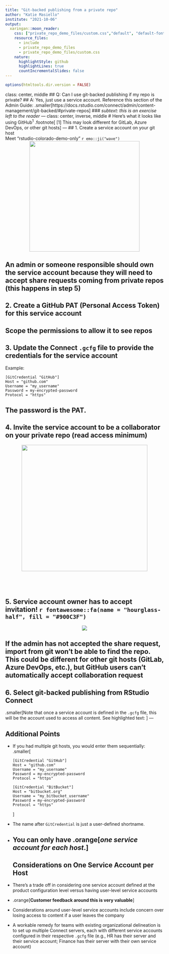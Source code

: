 ```yaml
---
title: "Git-backed publishing from a private repo"
author: "Katie Masiello"
institute: "2021-10-06"
output:
  xaringan::moon_reader:
    css: ["private_repo_demo_files/custom.css","default", "default-fonts"]
    resource_files:
      - include
      - private_repo_demo_files
      - private_repo_demo_files/custom.css
    nature:
      highlightStyle: github
      highlightLines: true
      countIncrementalSlides: false
---
```


```r
options(htmltools.dir.version = FALSE)
```

class: center, middle
## Q: Can I use git-backed publishing if my repo is private?
## A: Yes, just use a service account. Reference this section of the Admin Guide: .smaller[https://docs.rstudio.com/connect/admin/content-management/git-backed/#private-repos]
### *subtext: this is an exercise left to the reader*
---
class: center, inverse, middle
# Here's what it looks like using GitHub<sup>1</sup>
.footnote[
[1] This may look different for GitLab, Azure DevOps, or other git hosts
]
---
## 1.\ Create a service account on your git host  
Meet "rstudio-colorado-demo-only" `r emo::ji("wave")` <br>
<center><img src="private_repo_demo_files/service-account.png" height = 350px></center>

An admin or someone responsible should own the service account because they will need to accept share requests coming from private repos (this happens in step 5)
---
## 2.\ Create a GitHub PAT (Personal Access Token) for this service account 
Scope the permissions to allow it to see repos  
---
## 3.\ Update the Connect `.gcfg` file to provide the credentials for the service account  
Example:  

```
[GitCredential "GitHub"]
Host = "github.com"
Username = "my_username"
Password = my-encrypted-password
Protocol = "https"
```

The password is the PAT.
---
## 4.\ Invite the service account to be a collaborator on your private repo (read access minimum)
<center><img src="private_repo_demo_files/add-service-account.png" height = 400px></center>
<br>
---
## 5.\ Service account owner has to accept invitation! `r fontawesome::fa(name = "hourglass-half", fill = "#900C3F")`  
<center><img src="https://media.giphy.com/media/BTSXfb3oxC0g0/giphy.gif"></center>  

If the admin has not accepted the share request, import from git won't be able to find the repo. This could be different for other git hosts (GitLab, Azure DevOps, etc.), but GitHub users can't automatically accept collaboration request
---
## 6.\ Select git-backed publishing from RStudio Connect  
.smaller[Note that once a service account is defined in the `.gcfg` file, this will be the account used to access all content. See highlighted text:
<center><img src="private_repo_demo_files/git-backed-publish-window.png" height = 400px></center> ] 
---

## Additional Points
* If you had multiple git hosts, you would enter them sequentially:
.smaller[
  ```{}
  [GitCredential "GitHub"]
  Host = "github.com"
  Username = "my_username"
  Password = my-encrypted-password
  Protocol = "https"
  
  [GitCredential "BitBucket"]
  Host = "bitbucket.org"
  Username = "my_bitbucket_username"
  Password = my-encrypted-password
  Protocol = "https"
  ```
  ]
* The name after `GitCredential` is just a user-defined shortname.

* You can only have .orange[**_one service account for each host_**.]
---
## Considerations on One Service Account per Host

* There's a trade off in considering one service account defined at the product configuration level versus having user-level service accounts  

* .orange[**Customer feedback around this is very valuable**] 

* Considerations around user-level service accounts include concern over losing access to content if a user leaves the company

* A workable remedy for teams with existing organizational delineation is to set up multiple Connect servers, each with different service accounts configured in their respective `.gcfg` file (e.g., HR has their server and their service account; Finance has their server with their own service account) 



